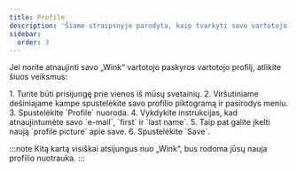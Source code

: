 ```yaml
---
title: Profile
description: 'Šiame straipsnyje parodyta, kaip tvarkyti savo vartotojo profilį „Wink“'
sidebar:
  order: 3
---
```


Jei norite atnaujinti savo „Wink“ vartotojo paskyros vartotojo profilį, atlikite šiuos veiksmus:

<Steps>
  1. Turite būti prisijungę prie vienos iš mūsų svetainių.
  2. Viršutiniame dešiniajame kampe spustelėkite savo profilio piktogramą ir pasirodys meniu.
  3. Spustelėkite `Profile` nuoroda.
  4. Vykdykite instrukcijas, kad atnaujintumėte savo `e-mail`, `first` ir `last name`.
  5. Taip pat galite įkelti naują `profile picture` apie save.
  6. Spustelėkite `Save`.
</Steps>


:::note
Kitą kartą visiškai atsijungus nuo „Wink“, bus rodoma jūsų nauja profilio nuotrauka.
:::

